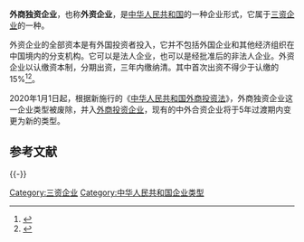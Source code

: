 '''外商独资企业'''，也称'''外资企业'''，是[[中华人民共和国|中华人民共和国]]的一种企业形式，它属于[[三资企业|三资企业]]的一种。

外资企业的全部资本是有外国投资者投入，它并不包括外国企业和其他经济组织在中国境内的分支机构。它可以是法人企业，也可以是经批准后的非法人企业。外资企业以认缴资本制，分期出资，三年内缴纳清。其中首次出资不得少于认缴的15%<ref>{{cite journal|author=刘恒|title=略论外资并购中国企业的法律规制途径|journal=《现代法学》|year=1998年|issue=第2期|url=http://www.cqvip.com/QK/82101X/199802/1002205302.html|accessdate=2015-03-12|archive-date=2015-04-02|archive-url=https://web.archive.org/web/20150402141313/http://www.cqvip.com/QK/82101X/199802/1002205302.html|dead-url=no}}</ref><ref>{{cite journal|author=许家闰|title=要完善外商独资企业管理|journal=《国际经济合作》|year=1991年|issue=10期|url=http://www.cnki.com.cn/Article/CJFDTotal-GJJH199110014.htm|accessdate=2015-03-12|archive-date=2015-04-02|archive-url=https://web.archive.org/web/20150402143335/http://www.cnki.com.cn/Article/CJFDTotal-GJJH199110014.htm|dead-url=no}}</ref>。

2020年1月1日起，根据新施行的《[[中华人民共和国外商投资法|中华人民共和国外商投资法]]》，外商独资企业这一企业类型被废除，并入[[外商投资企业|外商投资企业]]，现有的中外合资企业将于5年过渡期内变更为新的类型。

== 参考文献 ==
{{Wikisourcehas|中华人民共和国外资企业法|中华人民共和国外资企业法实施细则|中华人民共和国外商投资法}}
{{reflist}}
{{Company-stub}}
{{-}}
{{中华人民共和国经济组织类型}}
[[Category:三资企业|Category:三资企业]]
[[Category:中华人民共和国企业类型|Category:中华人民共和国企业类型]]